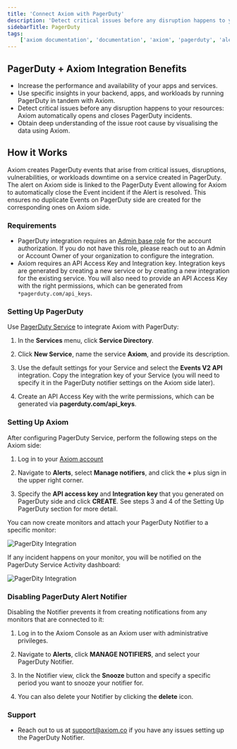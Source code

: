 ```yaml
---
title: 'Connect Axiom with PagerDuty'
description: 'Detect critical issues before any disruption happens to your resources: Axiom automatically opens and closes PagerDuty incidents.'
sidebarTitle: PagerDuty
tags:
    ['axiom documentation', 'documentation', 'axiom', 'pagerduty', 'alerting', 'apps', 'performance', 'critical issues', 'notifiers']
---
```


## PagerDuty + Axiom Integration Benefits

- Increase the performance and availability of your apps and services.
- Use specific insights in your backend, apps, and workloads by running PagerDuty in tandem with Axiom.
- Detect critical issues before any disruption happens to your resources: Axiom automatically opens and closes PagerDuty incidents.
- Obtain deep understanding of the issue root cause by visualising the data using Axiom.

## How it Works

Axiom creates PagerDuty events that arise from critical issues, disruptions, vulnerabilities, or workloads downtime on a service created in PagerDuty. The alert on Axiom side is linked to the PagerDuty Event allowing for Axiom to automatically close the Event incident if the Alert is resolved. This ensures no duplicate Events on PagerDuty side are created for the corresponding ones on Axiom side.

### Requirements

- PagerDuty integration requires an [Admin base role](https://support.pagerduty.com/docs/user-roles) for the account authorization. If you do not have this role, please reach out to an Admin or Account Owner of your organization to configure the integration.
- Axiom requires an API Access Key and Integration key. Integration keys are generated by creating a new service or by creating a new integration for the existing service. You will also need to provide an API Access Key with the right permissions, which can be generated from `*pagerduty.com/api_keys`.

### Setting Up PagerDuty

Use [PagerDuty Service](https://support.pagerduty.com/docs/services-and-integrations) to integrate Axiom with PagerDuty:

1. In the **Services** menu, click **Service Directory**.

2. Click **New Service**, name the service **Axiom**, and provide its description.

3. Use the default settings for your Service and select the **Events V2 API** integration. Copy the integration key of your Service (you will need to specify it in the PagerDuty notifier settings on the Axiom side later).

4. Create an API Access Key with the write permissions, which can be generated via **pagerduty.com/api_keys**.

### Setting Up Axiom

After configuring PagerDuty Service, perform the following steps on the Axiom side:

1. Log in to your [Axiom account](https://app.axiom.co/)

2. Navigate to **Alerts**, select **Manage notifiers**, and click the **+** plus sign in the upper right corner.

3. Specify the **API access key** and **Integration key** that you generated on PagerDuty side and click **CREATE**. See steps 3 and 4 of the Setting Up PagerDuty section for more detail.

You can now create monitors and attach your PagerDuty Notifier to a specific monitor:

![PagerDity Integration](/doc-assets/shots/pagerduty-add-monitor-new-ui.png 'PagerDuty Integration')

If any incident happens on your monitor, you will be notified on the PagerDuty Service Activity dashboard:

![PagerDity Integration](/doc-assets/shots/pagerduty-service.png 'PagerDuty Integration')

### Disabling PagerDuty Alert Notifier

Disabling the Notifier prevents it from creating notifications from any monitors that are connected to it:

1. Log in to the Axiom Console as an Axiom user with administrative privileges.

2. Navigate to **Alerts**, click **MANAGE NOTIFIERS**, and select your PagerDuty Notifier.

3. In the Notifier view, click the **Snooze** button and specify a specific period you want to snooze your notifier for.

4. You can also delete your Notifier by clicking the **delete** icon.

### Support

- Reach out to us at support@axiom.co if you have any issues setting up the PagerDuty Notifier.
